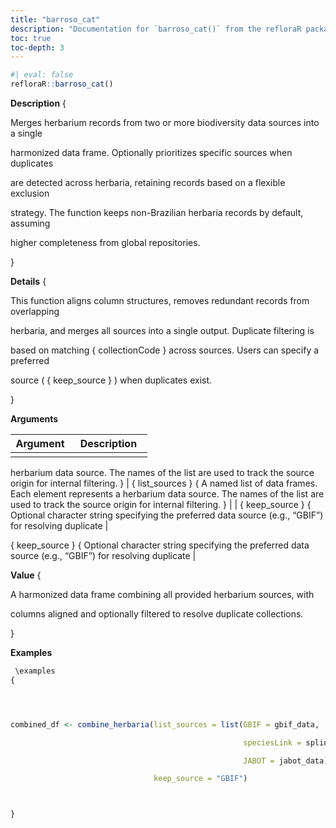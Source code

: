 ```yaml
---
title: "barroso_cat"
description: "Documentation for `barroso_cat()` from the refloraR package."
toc: true
toc-depth: 3
---
```

 
```r
#| eval: false
refloraR::barroso_cat()
```

 **Description**
 \description
{


Merges herbarium records from two or more biodiversity data sources into a single

harmonized data frame. Optionally prioritizes specific sources when duplicates

are detected across herbaria, retaining records based on a flexible exclusion

strategy. The function keeps non-Brazilian herbaria records by default, assuming

higher completeness from global repositories.

} 

 **Details**
 \details
{


This function aligns column structures, removes redundant records from overlapping

herbaria, and merges all sources into a single output. Duplicate filtering is

based on matching 
\code
{
collectionCode
}
 across sources. Users can specify a preferred

source (
\code
{
keep_source
}
) when duplicates exist.

} 

 **Arguments**

| Argument | Description |
|----------|-------------|
| \item  { list_sources }  { A named list of data frames. Each element represents a
 herbarium data source. The names of the list are used to track the source origin
 for internal filtering. } | \item  { list_sources }  { A named list of data frames. Each element represents a
 herbarium data source. The names of the list are used to track the source origin
 for internal filtering. } |
| \item  { keep_source }  { Optional character string specifying the preferred data
 source (e.g., "GBIF") for resolving duplicate  \code { collectionCode } | \item  { keep_source }  { Optional character string specifying the preferred data
 source (e.g., "GBIF") for resolving duplicate  \code { collectionCode } | 

 **Value**
 \value
{


A harmonized data frame combining all provided herbarium sources, with

columns aligned and optionally filtered to resolve duplicate collections.

} 

 **Examples**
```r
 \examples
{




combined_df <- combine_herbaria(list_sources = list(GBIF = gbif_data,

                                                    speciesLink = splink_data,

                                                    JABOT = jabot_data),

                                keep_source = "GBIF")



} 
```
